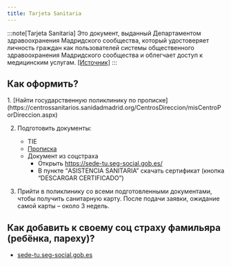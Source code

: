 ```yaml
---
title: Tarjeta Sanitaria
---
```



:::note[Tarjeta Sanitaria]
Это документ, выданный Департаментом здравоохранения Мадридского сообщества, который удостоверяет личность граждан как пользователей системы общественного здравоохранения Мадридского сообщества и облегчает доступ к медицинским услугам.
[[Источник]](https://www.comunidad.madrid/servicios/salud/tarjeta-sanitaria)
:::

## Как оформить?

<Steps>
1. [Найти государственную поликлинику по прописке](https://centrossanitarios.sanidadmadrid.org/CentrosDireccion/misCentroPorDireccion.aspx)

2. Подготовить документы:
    - TIE
    - [Прописка](/faq/city-authorities/residence-registration/)
    - Документ из соцстраха
      - Открыть https://sede-tu.seg-social.gob.es/
      - В пункте “ASISTENCIA SANITARIA” скачать сертификат (кнопка “DESCARGAR CERTIFICADO”)

3. Прийти в поликлинику со всеми подготовленными документами, чтобы получить санитарную карту. После подачи заявки, ожидание самой карты – около 3 недель.

</Steps>

## Как добавить к своему соц страху фамильяра (ребёнка, пареху)?

- [sede-tu.seg-social.gob.es](https://sede-tu.seg-social.gob.es/wps/myportal/tussR/tuss)
